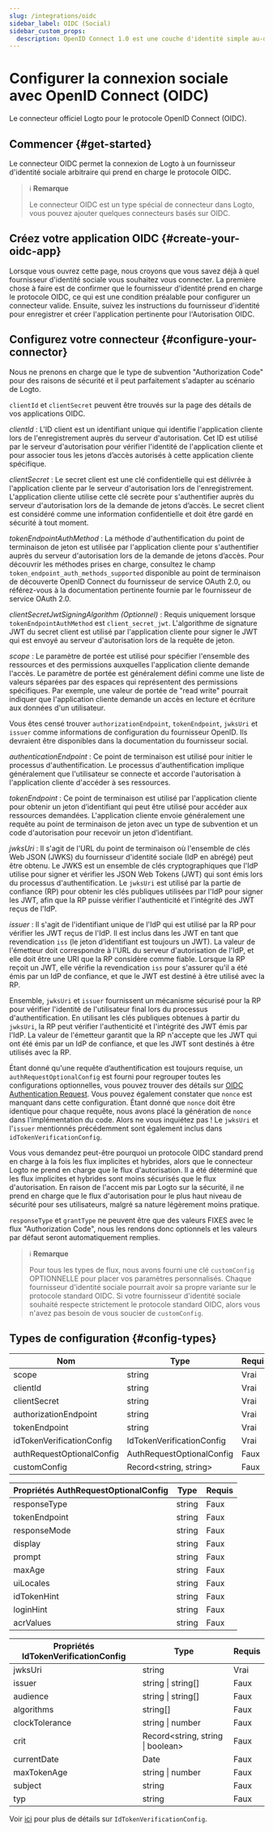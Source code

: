 ```yaml
---
slug: /integrations/oidc
sidebar_label: OIDC (Social)
sidebar_custom_props:
  description: OpenID Connect 1.0 est une couche d'identité simple au-dessus du protocole OAuth 2.0.
---
```



# Configurer la connexion sociale avec OpenID Connect (OIDC)

Le connecteur officiel Logto pour le protocole OpenID Connect (OIDC).

<GuideTip />

## Commencer \{#get-started}

Le connecteur OIDC permet la connexion de Logto à un fournisseur d'identité sociale arbitraire qui prend en charge le protocole OIDC.

> ℹ️ **Remarque**
>
> Le connecteur OIDC est un type spécial de connecteur dans Logto, vous pouvez ajouter quelques connecteurs basés sur OIDC.

## Créez votre application OIDC \{#create-your-oidc-app}

Lorsque vous ouvrez cette page, nous croyons que vous savez déjà à quel fournisseur d'identité sociale vous souhaitez vous connecter. La première chose à faire est de confirmer que le fournisseur d'identité prend en charge le protocole OIDC, ce qui est une condition préalable pour configurer un connecteur valide. Ensuite, suivez les instructions du fournisseur d'identité pour enregistrer et créer l'application pertinente pour l'Autorisation OIDC.

## Configurez votre connecteur \{#configure-your-connector}

Nous ne prenons en charge que le type de subvention "Authorization Code" pour des raisons de sécurité et il peut parfaitement s'adapter au scénario de Logto.

`clientId` et `clientSecret` peuvent être trouvés sur la page des détails de vos applications OIDC.

_clientId_ : L'ID client est un identifiant unique qui identifie l'application cliente lors de l'enregistrement auprès du serveur d'autorisation. Cet ID est utilisé par le serveur d'autorisation pour vérifier l'identité de l'application cliente et pour associer tous les jetons d’accès autorisés à cette application cliente spécifique.

_clientSecret_ : Le secret client est une clé confidentielle qui est délivrée à l'application cliente par le serveur d'autorisation lors de l'enregistrement. L'application cliente utilise cette clé secrète pour s'authentifier auprès du serveur d'autorisation lors de la demande de jetons d’accès. Le secret client est considéré comme une information confidentielle et doit être gardé en sécurité à tout moment.

_tokenEndpointAuthMethod_ : La méthode d'authentification du point de terminaison de jeton est utilisée par l'application cliente pour s'authentifier auprès du serveur d'autorisation lors de la demande de jetons d’accès. Pour découvrir les méthodes prises en charge, consultez le champ `token_endpoint_auth_methods_supported` disponible au point de terminaison de découverte OpenID Connect du fournisseur de service OAuth 2.0, ou référez-vous à la documentation pertinente fournie par le fournisseur de service OAuth 2.0.

_clientSecretJwtSigningAlgorithm (Optionnel)_ : Requis uniquement lorsque `tokenEndpointAuthMethod` est `client_secret_jwt`. L'algorithme de signature JWT du secret client est utilisé par l'application cliente pour signer le JWT qui est envoyé au serveur d'autorisation lors de la requête de jeton.

_scope_ : Le paramètre de portée est utilisé pour spécifier l'ensemble des ressources et des permissions auxquelles l'application cliente demande l'accès. Le paramètre de portée est généralement défini comme une liste de valeurs séparées par des espaces qui représentent des permissions spécifiques. Par exemple, une valeur de portée de "read write" pourrait indiquer que l'application cliente demande un accès en lecture et écriture aux données d'un utilisateur.

Vous êtes censé trouver `authorizationEndpoint`, `tokenEndpoint`, `jwksUri` et `issuer` comme informations de configuration du fournisseur OpenID. Ils devraient être disponibles dans la documentation du fournisseur social.

_authenticationEndpoint_ : Ce point de terminaison est utilisé pour initier le processus d'authentification. Le processus d'authentification implique généralement que l'utilisateur se connecte et accorde l'autorisation à l'application cliente d'accéder à ses ressources.

_tokenEndpoint_ : Ce point de terminaison est utilisé par l'application cliente pour obtenir un jeton d’identifiant qui peut être utilisé pour accéder aux ressources demandées. L'application cliente envoie généralement une requête au point de terminaison de jeton avec un type de subvention et un code d'autorisation pour recevoir un jeton d’identifiant.

_jwksUri_ : Il s'agit de l'URL du point de terminaison où l'ensemble de clés Web JSON (JWKS) du fournisseur d'identité sociale (IdP en abrégé) peut être obtenu. Le JWKS est un ensemble de clés cryptographiques que l'IdP utilise pour signer et vérifier les JSON Web Tokens (JWT) qui sont émis lors du processus d'authentification. Le `jwksUri` est utilisé par la partie de confiance (RP) pour obtenir les clés publiques utilisées par l'IdP pour signer les JWT, afin que la RP puisse vérifier l'authenticité et l'intégrité des JWT reçus de l'IdP.

_issuer_ : Il s'agit de l'identifiant unique de l'IdP qui est utilisé par la RP pour vérifier les JWT reçus de l'IdP. Il est inclus dans les JWT en tant que revendication `iss` (le jeton d’identifiant est toujours un JWT). La valeur de l'émetteur doit correspondre à l'URL du serveur d'autorisation de l'IdP, et elle doit être une URI que la RP considère comme fiable. Lorsque la RP reçoit un JWT, elle vérifie la revendication `iss` pour s'assurer qu'il a été émis par un IdP de confiance, et que le JWT est destiné à être utilisé avec la RP.

Ensemble, `jwksUri` et `issuer` fournissent un mécanisme sécurisé pour la RP pour vérifier l'identité de l'utilisateur final lors du processus d'authentification. En utilisant les clés publiques obtenues à partir du `jwksUri`, la RP peut vérifier l'authenticité et l'intégrité des JWT émis par l'IdP. La valeur de l'émetteur garantit que la RP n'accepte que les JWT qui ont été émis par un IdP de confiance, et que les JWT sont destinés à être utilisés avec la RP.

Étant donné qu'une requête d’authentification est toujours requise, un `authRequestOptionalConfig` est fourni pour regrouper toutes les configurations optionnelles, vous pouvez trouver des détails sur [OIDC Authentication Request](https://openid.net/specs/openid-connect-core-1_0.html#AuthRequest). Vous pouvez également constater que `nonce` est manquant dans cette configuration. Étant donné que `nonce` doit être identique pour chaque requête, nous avons placé la génération de `nonce` dans l'implémentation du code. Alors ne vous inquiétez pas ! Le `jwksUri` et l'`issuer` mentionnés précédemment sont également inclus dans `idTokenVerificationConfig`.

Vous vous demandez peut-être pourquoi un protocole OIDC standard prend en charge à la fois les flux implicites et hybrides, alors que le connecteur Logto ne prend en charge que le flux d'autorisation. Il a été déterminé que les flux implicites et hybrides sont moins sécurisés que le flux d'autorisation. En raison de l'accent mis par Logto sur la sécurité, il ne prend en charge que le flux d'autorisation pour le plus haut niveau de sécurité pour ses utilisateurs, malgré sa nature légèrement moins pratique.

`responseType` et `grantType` ne peuvent être que des valeurs FIXES avec le flux "Authorization Code", nous les rendons donc optionnels et les valeurs par défaut seront automatiquement remplies.

> ℹ️ **Remarque**
>
> Pour tous les types de flux, nous avons fourni une clé `customConfig` OPTIONNELLE pour placer vos paramètres personnalisés.
> Chaque fournisseur d'identité sociale pourrait avoir sa propre variante sur le protocole standard OIDC. Si votre fournisseur d'identité sociale souhaité respecte strictement le protocole standard OIDC, alors vous n'avez pas besoin de vous soucier de `customConfig`.

## Types de configuration \{#config-types}

| Nom                       | Type                      | Requis |
| ------------------------- | ------------------------- | ------ |
| scope                     | string                    | Vrai   |
| clientId                  | string                    | Vrai   |
| clientSecret              | string                    | Vrai   |
| authorizationEndpoint     | string                    | Vrai   |
| tokenEndpoint             | string                    | Vrai   |
| idTokenVerificationConfig | IdTokenVerificationConfig | Vrai   |
| authRequestOptionalConfig | AuthRequestOptionalConfig | Faux   |
| customConfig              | Record\<string, string>   | Faux   |

| Propriétés AuthRequestOptionalConfig | Type   | Requis |
| ------------------------------------ | ------ | ------ |
| responseType                         | string | Faux   |
| tokenEndpoint                        | string | Faux   |
| responseMode                         | string | Faux   |
| display                              | string | Faux   |
| prompt                               | string | Faux   |
| maxAge                               | string | Faux   |
| uiLocales                            | string | Faux   |
| idTokenHint                          | string | Faux   |
| loginHint                            | string | Faux   |
| acrValues                            | string | Faux   |

| Propriétés IdTokenVerificationConfig | Type                               | Requis |
| ------------------------------------ | ---------------------------------- | ------ |
| jwksUri                              | string                             | Vrai   |
| issuer                               | string \| string[]                 | Faux   |
| audience                             | string \| string[]                 | Faux   |
| algorithms                           | string[]                           | Faux   |
| clockTolerance                       | string \| number                   | Faux   |
| crit                                 | Record\<string, string \| boolean> | Faux   |
| currentDate                          | Date                               | Faux   |
| maxTokenAge                          | string \| number                   | Faux   |
| subject                              | string                             | Faux   |
| typ                                  | string                             | Faux   |

Voir [ici](https://github.com/panva/jose/blob/main/docs/jwt/verify/interfaces/JWTVerifyOptions.md) pour plus de détails sur `IdTokenVerificationConfig`.
